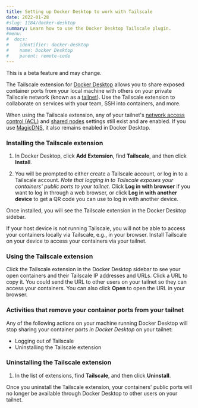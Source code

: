 ```yaml
---
title: Setting up Docker Desktop to work with Tailscale
date: 2022-01-28
#slug: 1184/docker-desktop
summary: Learn how to use the Docker Desktop Tailscale plugin.
#menu:
#  docs:
#    identifier: docker-desktop
#    name: Docker Desktop
#    parent: remote-code
---
```


<Note>This is a beta feature and may change.</Note>

The Tailscale extension for [Docker Desktop][docker desktop] allows you to share exposed container ports from your local machine with others on your private Tailscale network (known as a [tailnet][tailnet]). Use the Tailscale extension to collaborate on services with your team, SSH into containers, and more.

When using the Tailscale extension, any of your tailnet's [network access control (ACL)][acls] and [shared nodes][shared nodes] settings still exist and are enabled. If you use [MagicDNS][magicdns], it also remains enabled in Docker Desktop.

### Installing the Tailscale extension

1. In Docker Desktop, click **Add Extension**, find **Tailscale**, and then click **Install**.

1. You will be prompted to either create a Tailscale account, or log in to a Tailscale account. _Note that logging in to Tailscale exposes your containers' public ports to your tailnet._ Click **Log in with browser** if you want to log in through a web browser, or click **Log in with another device** to get a QR code you can use to log in with another device.

Once installed, you will see the Tailscale extension in the Docker Desktop sidebar.

If your host device is not running Tailscale, you will not be able to access your containers locally via Tailscale, e.g., in your browser. Install Tailscale on your device to access your containers via your tailnet.

### Using the Tailscale extension

Click the Tailscale extension in the Docker Desktop sidebar to see your open containers and their Tailscale IP addresses and URLs. Click a URL to copy it. You could send the URL to other users on your tailnet so they can access your containers. You can also click **Open** to open the URL in your browser.

### Activities that remove your container ports from your tailnet

Any of the following actions on your machine running Docker Desktop will stop sharing your container ports _in Docker Desktop_ on your tailnet:

- Logging out of Tailscale
- Uninstalling the Tailscale extension

### Uninstalling the Tailscale extension

1. In the list of extensions, find **Tailscale**, and then click **Uninstall**.

Once you uninstall the Tailscale extension, your containers' public ports will no longer be available through Docker Desktop to other users on your tailnet.

[acls]: /kb/1018/acls
[docker desktop]: https://www.docker.com/products/docker-desktop
[magicdns]: /kb/1081/magicdns
[shared nodes]: /kb/1084/sharing
[tailnet]: /kb/1136/tailnet
